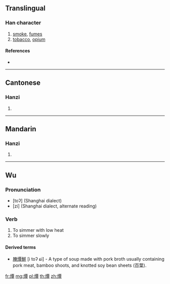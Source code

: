 ==Translingual==

{{rfc|lang=zh}}
===Han character===
{{Han char|rn=86|rad=火|as=12|sn=16|four=91846|canj=FMWJ}}

# [[smoke]], [[fumes]]
# [[tobacco]], [[opium]]

====References====
* {{Han ref|kx=0682.040|dkj=19391|dj=1094.050|hdz=32232.130|uh=71C2|ud=29122|bh=EA48|bd=59976}}

----

==Cantonese==

===Hanzi===
{{yue-hanzi|jyut=taam4|y=taam4}}

# {{defn|lang=yue|sort=火12}}

----

==Mandarin==

===Hanzi===
{{cmn-hanzi|pin=[[qián]] ([[qian2]])|wg=ch'ien<sup>2</sup>}}

# {{defn|lang=cmn|sort=火12}}

----

==Wu==

===Pronunciation===
* [toʔ] (Shanghai dialect)
* [zi] (Shanghai dialect, alternate reading)

===Verb===
{{head|wuu|verb}}

# To simmer with low heat
# To simmer slowly

====Derived terms====
* [[腌燂鮮]] [i toʔ ɕi] - A type of soup made with pork broth usually containing pork meat, bamboo shoots, and knotted soy bean sheets (百葉).

[[fr:燂]]
[[mg:燂]]
[[pl:燂]]
[[th:燂]]
[[zh:燂]]